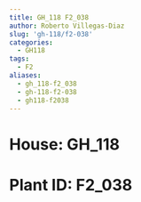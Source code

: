 ```yaml
---
title: GH_118 F2_038
author: Roberto Villegas-Diaz
slug: 'gh-118/f2-038'
categories:
  - GH118
tags:
  - F2
aliases:
  - gh_118-f2_038
  - gh-118-f2-038
  - gh118-f2038
---
```


# **House**: GH_118
# **Plant ID**: F2_038
